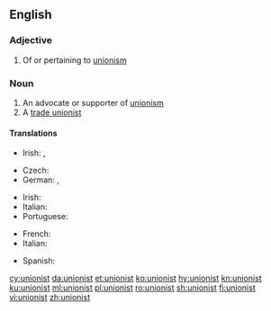 ==English==

===Adjective===
{{en-adj}}

# {{label|en|sometimes|capitalised}} Of or pertaining to [[unionism]]

===Noun===
{{en-noun}}

# An advocate or supporter of [[unionism]]
# A [[trade unionist]]

====Translations====
{{trans-top|advocate or supporter of unionism}}
* Irish: {{t|ga|aontachtaí|m}}, {{t|ga|aondachtóir|m}}
{{trans-mid}}
{{trans-bottom}}

{{trans-top|trade unionist}}
* Czech: {{t|cs|odborář|m}}
* German: {{t+|de|Gewerkschaftler|m}}, {{t+|de|Gewerkschafter|m}}
{{trans-mid}}
* Irish: {{t|ga|ceardchumannaí|m}}
* Italian: {{t|it|operaistico|m}}
* Portuguese: {{t|pt|sindicalista|m|f}}
{{trans-bottom}}

{{ttbc-top}}
* French: {{t+check|fr|unioniste|m}}
* Italian: {{t-check|it|unionista|m|f}}
{{trans-mid}}
* Spanish: {{t+check|es|unionista|m|f}}
{{trans-bottom}}

[[cy:unionist]]
[[da:unionist]]
[[et:unionist]]
[[ko:unionist]]
[[hy:unionist]]
[[kn:unionist]]
[[ku:unionist]]
[[ml:unionist]]
[[pl:unionist]]
[[ro:unionist]]
[[sh:unionist]]
[[fi:unionist]]
[[vi:unionist]]
[[zh:unionist]]